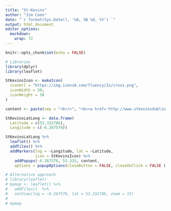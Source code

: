 ```yaml
---
title: "St-Kevins"
author: "Jim Coen"
date: "`r format(Sys.Date(), '%A, %B %d, %Y') `"
output: html_document
editor_options: 
  markdown: 
    wrap: 72
---
```


```r
knitr::opts_chunk$set(echo = FALSE)
```

```r
# Libraries 
library(dplyr) 
library(leaflet)
```

```r

StKevinsIcon <- makeIcon(
  iconUrl = "https://img.icons8.com/fluency/2x/cross.png",
  iconWidth = 50,
  iconHeight = 50
)

content <- paste(sep = "<br/>", "<b><a href='http://www.stkevinsdublin.ie'>St Kevins</a></b>", "Home to Saints and Scholars", "and refuge of sinners")

StKevinsLatLong <- data.frame(
  Latitude = c(53.332786),
  Longitude = c(-6.267576))

StKevinsLatLong %>% 
  leaflet() %>%
  addTiles() %>%
  addMarkers(lng = ~Longitude, lat = ~Latitude,
             icon = StKevinsIcon) %>% 
    addPopups(-6.267576, 53.333, content,
    options = popupOptions(closeButton = FALSE, closeOnClick = FALSE )  ) 
```

```r
# Alternative approach
# library(leaflet) 
# mymap <- leaflet() %>% 
#   addTiles()  %>% 
#   setView(lng = -6.267576, lat = 53.332786, zoom = 15)
# 
# mymap
```

